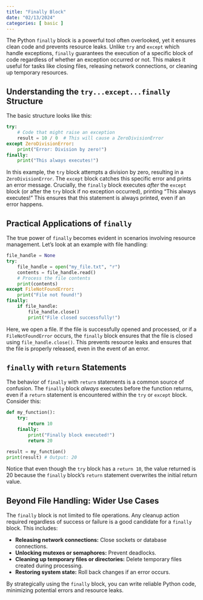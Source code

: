 ```yaml
---
title: "Finally Block"
date: "02/13/2024"
categories: [ basic ]
---
```



The Python `finally` block is a powerful tool often overlooked, yet it ensures clean code and prevents resource leaks. Unlike `try` and `except` which handle exceptions, `finally` guarantees the execution of a specific block of code regardless of whether an exception occurred or not. This makes it useful for tasks like closing files, releasing network connections, or cleaning up temporary resources.

## Understanding the `try...except...finally` Structure

The basic structure looks like this:


```python
try:
    # Code that might raise an exception
    result = 10 / 0  # This will cause a ZeroDivisionError
except ZeroDivisionError:
    print("Error: Division by zero!")
finally:
    print("This always executes!")
```

In this example, the `try` block attempts a division by zero, resulting in a `ZeroDivisionError`. The `except` block catches this specific error and prints an error message.  Crucially, the `finally` block executes *after* the `except` block (or after the `try` block if no exception occurred), printing "This always executes!"  This ensures that this statement is always printed, even if an error happens.


## Practical Applications of `finally`

The true power of `finally` becomes evident in scenarios involving resource management. Let's look at an example with file handling:


```python
file_handle = None
try:
    file_handle = open("my_file.txt", "r")
    contents = file_handle.read()
    # Process the file contents
    print(contents)
except FileNotFoundError:
    print("File not found!")
finally:
    if file_handle:
        file_handle.close()
        print("File closed successfully!")
```

Here, we open a file.  If the file is successfully opened and processed, or if a `FileNotFoundError` occurs, the `finally` block ensures that the file is closed using `file_handle.close()`. This prevents resource leaks and ensures that the file is properly released, even in the event of an error.


##  `finally` with `return` Statements


The behavior of `finally` with `return` statements is a common source of confusion.  The `finally` block *always* executes before the function returns, even if a `return` statement is encountered within the `try` or `except` block. Consider this:


```python
def my_function():
    try:
        return 10
    finally:
        print("Finally block executed!")
        return 20

result = my_function()
print(result) # Output: 20
```

Notice that even though the `try` block has a `return 10`, the value returned is 20 because the `finally` block's `return` statement overwrites the initial return value.


##  Beyond File Handling:  Wider Use Cases

The `finally` block is not limited to file operations.  Any cleanup action required regardless of success or failure is a good candidate for a `finally` block. This includes:

* **Releasing network connections:** Close sockets or database connections.
* **Unlocking mutexes or semaphores:**  Prevent deadlocks.
* **Cleaning up temporary files or directories:** Delete temporary files created during processing.
* **Restoring system state:** Roll back changes if an error occurs.

By strategically using the `finally` block, you can write reliable Python code, minimizing potential errors and resource leaks.

